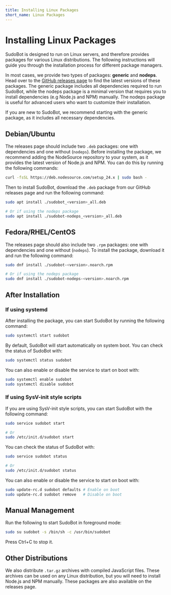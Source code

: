 ```yaml
---
title: Installing Linux Packages
short_name: Linux Packages
---
```



# Installing Linux Packages

SudoBot is designed to run on Linux servers, and therefore provides packages for various Linux distributions. The following instructions will guide you through the installation process for different package managers.

In most cases, we provide two types of packages: **generic** and **nodeps**. Head over to the [GitHub releases page](https://github.com/onesoft-sudo/sudobot/releases/latest) to find the latest versions of these packages.
The generic package includes all dependencies required to run SudoBot, while the nodeps package is a minimal version that requires you to install dependencies (e.g Node.js and NPM) manually. The nodeps package is useful for advanced users who want to customize their installation.

<Callout type="info">
    <p>
        If you are new to SudoBot, we recommend starting with the generic
        package, as it includes all necessary dependencies.
    </p>
</Callout>

## Debian/Ubuntu

The releases page should include two `.deb` packages: one with dependencies and one without (`nodeps`). Before installing the package, we recommend adding the NodeSource repository to your system, as it provides the latest version of Node.js and NPM. You can do this by running the following commands:

```bash
curl -fsSL https://deb.nodesource.com/setup_24.x | sudo bash -
```

Then to install SudoBot, download the `.deb` package from our GitHub releases page and run the following command:

```bash
sudo apt install ./sudobot_<version>_all.deb

# Or if using the nodeps package
sudo apt install ./sudobot-nodeps_<version>_all.deb
```

## Fedora/RHEL/CentOS

The releases page should also include two `.rpm` packages: one with dependencies and one without (`nodeps`). To install the package, download it and run the following command:

```bash
sudo dnf install ./sudobot-<version>.noarch.rpm

# Or if using the nodeps package
sudo dnf install ./sudobot-nodeps-<version>.noarch.rpm
```

## After Installation

### If using systemd

After installing the package, you can start SudoBot by running the following command:

```bash
sudo systemctl start sudobot
```

By default, SudoBot will start automatically on system boot. You can check the status of SudoBot with:

```bash
sudo systemctl status sudobot
```

You can also enable or disable the service to start on boot with:

```bash
sudo systemctl enable sudobot
sudo systemctl disable sudobot
```

### If using SysV-init style scripts

If you are using SysV-init style scripts, you can start SudoBot with the following command:

```bash
sudo service sudobot start

# Or
sudo /etc/init.d/sudobot start
```

You can check the status of SudoBot with:

```bash
sudo service sudobot status

# Or
sudo /etc/init.d/sudobot status
```

You can also enable or disable the service to start on boot with:

```bash
sudo update-rc.d sudobot defaults # Enable on boot
sudo update-rc.d sudobot remove   # Disable on boot
```

## Manual Management

Run the following to start SudoBot in foreground mode:

```bash
sudo su sudobot -s /bin/sh -c /usr/bin/sudobot
```

Press Ctrl+C to stop it.

## Other Distributions

We also distribute `.tar.gz` archives with compiled JavaScript files. These archives can be used on any Linux distribution, but you will need to install Node.js and NPM manually.
These packages are also available on the releases page.
